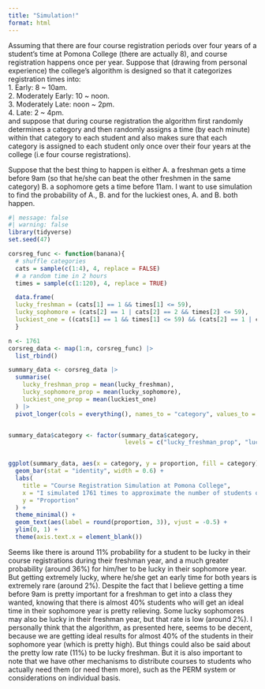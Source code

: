 ```yaml
---
title: "Simulation!"
format: html
---
```


Assuming that there are four course registration periods over four years of a student's time at Pomona College (there are actually 8), and course registration happens once per year. Suppose that (drawing from personal experience) the college's algorithm is designed so that it categorizes registration times into:   
1. Early: 8 ~ 10am.        
2. Moderately Early: 10 ~ noon.      
3. Moderately Late: noon ~ 2pm.    
4. Late: 2 ~ 4pm.        
and suppose that during course registration the algorithm first randomly determines a category and then randomly assigns a time (by each minute) within that category to each student and also makes sure that each category is assigned to each student only once over their four years at the college (i.e four course registrations).

Suppose that the best thing to happen is either A. a freshman gets a time before 9am (so that he/she can beat the other freshmen in the same category) B. a sophomore gets a time before 11am. I want to use simulation to find the probability of A., B. and for the luckiest ones, A. and B. both happen.

```r
#| message: false
#| warning: false
library(tidyverse)
set.seed(47)

corsreg_func <- function(banana){
  # shuffle categories
  cats = sample(c(1:4), 4, replace = FALSE)
  # a random time in 2 hours
  times = sample(c(1:120), 4, replace = TRUE)

  data.frame(
  lucky_freshman = (cats[1] == 1 && times[1] <= 59),
  lucky_sophomore = (cats[2] == 1 | cats[2] == 2 && times[2] <= 59),
  luckiest_one = ((cats[1] == 1 && times[1] <= 59) && (cats[2] == 1 | cats[2] == 2 && times[2] <= 59)))
  }

n <- 1761
corsreg_data <- map(1:n, corsreg_func) |>
  list_rbind()

summary_data <- corsreg_data |>
  summarise(
    lucky_freshman_prop = mean(lucky_freshman),
    lucky_sophomore_prop = mean(lucky_sophomore),
    luckiest_one_prop = mean(luckiest_one)
  ) |>
  pivot_longer(cols = everything(), names_to = "category", values_to = "proportion")


summary_data$category <- factor(summary_data$category, 
                                 levels = c("lucky_freshman_prop", "lucky_sophomore_prop", "luckiest_one_prop"))


ggplot(summary_data, aes(x = category, y = proportion, fill = category)) +
  geom_bar(stat = "identity", width = 0.6) +
  labs(
    title = "Course Registration Simulation at Pomona College",
    x = "I simulated 1761 times to approximate the number of students on campus",
    y = "Proportion"
  ) +
  theme_minimal() +
  geom_text(aes(label = round(proportion, 3)), vjust = -0.5) +  
  ylim(0, 1) +
  theme(axis.text.x = element_blank())
```

Seems like there is around 11% probability for a student to be lucky in their course registrations during their freshman year, and a much greater probability (around 36%) for him/her to be lucky in their sophomore year. But getting extremely lucky, where he/she get an early time for both years is extremely rare (around 2%). Despite the fact that I believe getting a time before 9am is pretty important for a freshman to get into a class they wanted, knowing that there is almost 40% students who will get an ideal time in their sophomore year is pretty relieving. Some lucky sophomores may also be lucky in their freshman year, but that rate is low (around 2%). I personally think that the algorithm, as presented here, seems to be decent, because we are getting ideal results for almost 40% of the students in their sophomore year (which is pretty high). But things could also be said about the pretty low rate (11%) to be lucky freshman. But it is also important to note that we have other mechanisms to distribute courses to students who actually need them (or need them more), such as the PERM system or considerations on individual basis.

